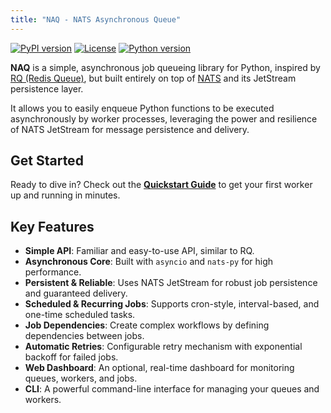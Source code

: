 ```yaml
---
title: "NAQ - NATS Asynchronous Queue"
---
```


[![PyPI version](https://badge.fury.io/py/naq.svg)](https://badge.fury.io/py/naq)
[![License](https://img.shields.io/badge/license-MIT-blue.svg)](https://github.com/legout/naq/blob/main/LICENSE)
[![Python version](https://img.shields.io/badge/python-3.12%2B-blue.svg)](https://www.python.org/downloads/release/python-3120/)

**NAQ** is a simple, asynchronous job queueing library for Python, inspired by [RQ (Redis Queue)](https://python-rq.org/), but built entirely on top of [NATS](https://nats.io/) and its JetStream persistence layer.

It allows you to easily enqueue Python functions to be executed asynchronously by worker processes, leveraging the power and resilience of NATS JetStream for message persistence and delivery.

## Get Started

Ready to dive in? Check out the [**Quickstart Guide**](quickstart.qmd) to get your first worker up and running in minutes.

## Key Features

*   **Simple API**: Familiar and easy-to-use API, similar to RQ.
*   **Asynchronous Core**: Built with `asyncio` and `nats-py` for high performance.
*   **Persistent & Reliable**: Uses NATS JetStream for robust job persistence and guaranteed delivery.
*   **Scheduled & Recurring Jobs**: Supports cron-style, interval-based, and one-time scheduled tasks.
*   **Job Dependencies**: Create complex workflows by defining dependencies between jobs.
*   **Automatic Retries**: Configurable retry mechanism with exponential backoff for failed jobs.
*   **Web Dashboard**: An optional, real-time dashboard for monitoring queues, workers, and jobs.
*   **CLI**: A powerful command-line interface for managing your queues and workers.